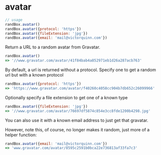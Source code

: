 # avatar

```js
// usage
randBox.avatar()
randBox.avatar({protocol: 'https'})
randBox.avatar({fileExtension: 'jpg'})
randBox.avatar({email: 'mail@victorquinn.com'})
```

Return a URL to a random avatar from Gravatar.

```js
randBox.avatar()
=> '//www.gravatar.com/avatar/41f84bab4a852971eb1d26a287acb763'
```

By default, a url is returned without a protocol. Specify one to get a random
url but with a known protocol

```js
randBox.avatar({protocol: 'https'})
=> 'https://www.gravatar.com/avatar/f40260c4058cc904b7db652c26099966'
```

Optionally specify a file extension to get one of a known type

```js
randBox.avatar({fileExtension: 'jpg'})
=> '//www.gravatar.com/avatar/76697df5874c854e3cc8fde1200b4298.jpg'
```

You can also use it with a known email address to just get that gravatar.

However, note this, of course, no longer makes it random, just more of a helper
function:

```js
randBox.avatar({email: 'mail@victorquinn.com'})
=> 'www.gravatar.com/avatar/8595c2591b0bca22e736813af33fa7c3'
```

